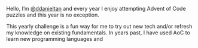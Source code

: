 Hello, I'm [@ddanieltan](www.ddanieltan.com) and every year I enjoy attempting Advent of Code puzzles and this year is no exception.

This yearly challenge is a fun way for me to try out new tech and/or refresh my knowledge on existing fundamentals. In years past, I have used AoC to learn new programming languages and